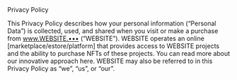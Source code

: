 
<Container maxW="5xl" py={14} fontFamily="sans-serif" as="section">

<Heading textAlign="center" my={8}>
  Privacy Policy
</Heading>

This Privacy Policy describes how your personal information (“Personal Data”) is collected, used, and
shared when you visit or make a purchase from www.WEBSITE.••• (“WEBSITE”). WEBSITE operates an
online [marketplace/estore/platform] that provides access to WEBSITE projects and the ability to
purchase NFTs of these projects. You can read more about our innovative approach here. WEBSITE may
also be referred to in this Privacy Policy as “we”, “us”, or “our”.


</Container>
